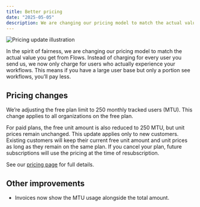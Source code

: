 ```yaml
---
title: Better pricing
date: "2025-05-05"
description: We are changing our pricing model to match the actual value you get from Flows. Instead of charging for every user you send us, we now only charge for users who actually experience your workflows.
---
```


<Image
  src="/images/changelog/2025-05-05-pricing-update.png"
  alt="Pricing update illustration"
  width={2160}
  height={2080}
/>

In the spirit of fairness, we are changing our pricing model to match the actual value you get from Flows. Instead of charging for every user you send us, we now only charge for users who actually experience your workflows. This means if you have a large user base but only a portion see workflows, you’ll pay less.

## Pricing changes

We’re adjusting the free plan limit to 250 monthly tracked users (MTU). This change applies to all organizations on the free plan.

For paid plans, the free unit amount is also reduced to 250 MTU, but unit prices remain unchanged. This update applies only to new customers. Existing customers will keep their current free unit amount and unit prices as long as they remain on the same plan. If you cancel your plan, future subscriptions will use the pricing at the time of resubscription.

See our [pricing page](/pricing) for full details.

## Other improvements

- Invoices now show the MTU usage alongside the total amount.
